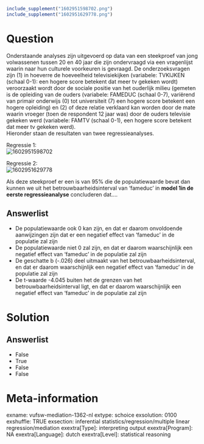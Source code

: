 ```{r, echo = FALSE, results = "hide"}
include_supplement("1602951598702.png")
include_supplement("1602951629778.png")
```

Question
========
Onderstaande analyses zijn uitgevoerd op data van een steekproef van
jong volwassenen tussen 20 en 40 jaar die zijn ondervraagd via een
vragenlijst waarin naar hun culturele voorkeuren is gevraagd. De
onderzoeksvragen zijn (1) in hoeverre de hoeveelheid televisiekijken
(variabele: TVKIJKEN (schaal 0-1): een hogere score betekent dat meer tv
gekeken wordt) veroorzaakt wordt door de sociale positie van het
ouderlijk milieu (gemeten is de opleiding van de ouders (variabele:
FAMEDUC (schaal 0-7), variërend van primair onderwijs (0) tot
universiteit (7) een hogere score betekent een hogere opleiding) en (2)
of deze relatie verklaard kan worden door de mate waarin vroeger (toen
de respondent 12 jaar was) door de ouders televisie gekeken werd
(variabele: FAMTV (schaal 0-1), een hogere score betekent dat meer tv
gekeken werd).  
Hieronder staan de resultaten van twee regressieanalyses.  
  
Regressie 1:  
<img src="1602951598702.png" class="fr-fic fr-dii tvcss_2"
alt="1602951598702" />  
  
Regressie 2:  
<img src="1602951629778.png" class="fr-fic fr-dii tvcss_3"
alt="1602951629778" />  
  
  
Als deze steekproef er een is van 95% die de populatiewaarde bevat dan
kunnen we uit het betrouwbaarheidsinterval van ‘fameduc’ in **model 1in
de eerste regressieanalyse** concluderen dat....

Answerlist
----------
* De populatiewaarde ook 0 kan zijn, en dat er daarom onvoldoende
  aanwijzingen zijn dat er een negatief effect van ‘fameduc’ in de
  populatie zal zijn
* De populatiewaarde niet 0 zal zijn, en dat er daarom waarschijnlijk een
  negatief effect van ‘fameduc’ in de populatie zal zijn
* De geschatte b (-.026) deel uitmaakt van het betrouwbaarheidsinterval,
  en dat er daarom waarschijnlijk een negatief effect van ‘fameduc’ in de
  populatie zal zijn
* De t-waarde -4.045 buiten het de grenzen van het
  betrouwbaarheidsinterval ligt, en dat er daarom waarschijnlijk een
  negatief effect van ‘fameduc’ in de populatie zal zijn

Solution
========










Answerlist
----------
* False
* True
* False
* False

Meta-information
================
exname: vufsw-mediation-1362-nl
extype: schoice
exsolution: 0100
exshuffle: TRUE
exsection: inferential statistics/regression/multiple linear regression/mediation
exextra[Type]: interpreting output
exextra[Program]: NA
exextra[Language]: dutch
exextra[Level]: statistical reasoning

